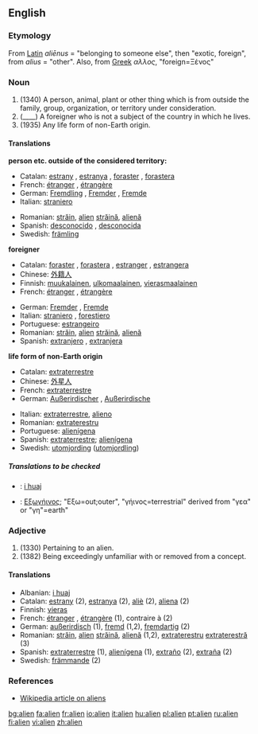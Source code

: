 {{wikipedia}}
==English==

===Etymology===
From [[Latin]] ''aliēnus'' = "belonging to someone else", then "exotic, foreign", from ''alius'' = "other".  Also, from [[Greek]] ''αλλος'', "foreign=Ξένος"

===Noun===
{{en-noun}}

#(1340) A person, animal, plant or other thing which is from outside the family, group, organization, or territory under consideration.
#(____) A foreigner who is not a subject of the country in which he lives.
#(1935) Any life form of non-Earth origin.

====Translations====
'''person etc. outside of the considered territory:'''
{{top}}
*Catalan: [[estrany]] {{m}}, [[estranya]] {{f}}, [[foraster]] {{m}}, [[forastera]] {{f}}
*French: [[étranger]] {{m}}, [[étrangère]] {{f}}
*German: [[Fremdling]] {{m}}, [[Fremder]] {{m}}, [[Fremde]] {{f}}
*Italian: [[straniero]] {{m}}
{{mid}}
*Romanian: [[străin]], [[alien]] {{m}} [[străină]], [[alienă]] {{f}}
*Spanish: [[desconocido]] {{m}}, [[desconocida]] {{f}}
*Swedish: [[främling]]
{{bottom}}

'''foreigner'''
{{top}}
*Catalan: [[foraster]] {{m}}, [[forastera]] {{f}}, [[estranger]] {{m}}, [[estrangera]] {{f}}
*Chinese: [[外籍人]]
*Finnish: [[muukalainen]], [[ulkomaalainen]], [[vierasmaalainen]]
*French: [[étranger]] {{m}}, [[étrangère]] {{f}}
{{mid}}
*German: [[Fremder]] {{m}}, [[Fremde]] {{f}}
*Italian: [[straniero]] {{m}}, [[forestiero]] {{m}}
*Portuguese: [[estrangeiro]] {{m}}
*Romanian: [[străin]], [[alien]] {{m}} [[străină]], [[alienă]] {{f}}
*Spanish: [[extranjero]] {{m}}, [[extranjera]] {{f}}
{{bottom}}

'''life form of non-Earth origin'''
{{top}}
*Catalan: [[extraterrestre]]
*Chinese: [[外星人]]
*French: [[extraterrestre]]
*German: [[Außerirdischer]] {{m}}, [[Außerirdische]] {{f}}
{{mid}}
*Italian: [[extraterrestre]], [[alieno]]
*Romanian: [[extraterestru]]
*Portuguese: [[alienígena]] {{m}}
*Spanish: [[extraterrestre]]; [[alienígena]]
*Swedish: [[utomjording]] ([[utomjordling]])
{{bottom}}

=====Translations to be checked=====
<!--Remove this section once all of the translations below have been moved into the tables above.-->
{{checktrans}}
*{{ttbc|Albanian}}: [[i huaj]]
*{{ttbc|Greek}}: [[Εξωγήινος]]; "Εξω=out;outer", "γήινος=terrestrial" derived from "γεα" or "γη"=earth"

===Adjective===
{{en-adj}}

#(1330) Pertaining to an alien.
#(1382) Being exceedingly unfamiliar with or removed from a concept.

====Translations====
{{rfc-trans}}
*Albanian: [[i huaj]]
*Catalan: [[estrany]] {{m}} (2), [[estranya]] {{f}} (2), [[aliè]] {{m}} (2), [[aliena]] {{f}} (2)
*Finnish: [[vieras]]
*French: [[étranger]] {{m}}, [[étrangère]] {{f}} (1), contraire à (2)
*German: [[außerirdisch]] (1), [[fremd]] (1,2), [[fremdartig]] (2)
*Romanian: [[străin]], [[alien]] {{m}} [[străină]], [[alienă]] {{f}} (1,2), [[extraterestru]] {{m}} [[extraterestră]] (3)
*Spanish: [[extraterrestre]] (1), [[alienígena]] (1), [[extraño]] {{m}} (2), [[extraña]] {{f}} (2)
*Swedish: [[främmande]] (2)

===References===
* [[w:Alien|Wikipedia article on aliens]]

[[bg:alien]]
[[fa:alien]]
[[fr:alien]]
[[io:alien]]
[[it:alien]]
[[hu:alien]]
[[pl:alien]]
[[pt:alien]]
[[ru:alien]]
[[fi:alien]]
[[vi:alien]]
[[zh:alien]]
